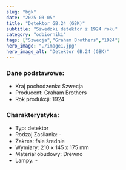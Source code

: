 ```yaml
---
slug: "bgk"
date: "2025-03-05"
title: "Detektor GB.24 (GBK)"
subtitle: "Szwedzki detektor z 1924 roku"
category: "odbiorniki"
tags: ["Szwecja","Graham Brothers","1924"]
hero_image: "./image1.jpg"
hero_image_alt: "Detektor GB.24 (GBK)"
---
```


### Dane podstawowe:

- Kraj pochodzenia: Szwecja
- Producent: Graham Brothers
- Rok produkcji: 1924

### Charakterystyka:

- Typ: detektor
- Rodzaj Zasilania: -
- Zakres: fale średnie
- Wymiary: 210 x 145 x 175 mm
- Materiał obudowy: Drewno
- Lampy: -